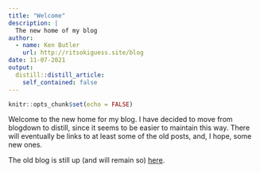 ```yaml
---
title: "Welcome"
description: |
  The new home of my blog
author:
  - name: Ken Butler
    url: http://ritsokiguess.site/blog
date: 11-07-2021
output:
  distill::distill_article:
    self_contained: false
---
```



```r
knitr::opts_chunk$set(echo = FALSE)
```

Welcome to the new home for my blog. I have decided to move from blogdown to distill, since it seems to be easier to maintain this way. There will eventually be links to at least some of the old posts, and, I hope, some new ones.

The old blog is still up (and will remain so) [here](http://ritsokiguess.site/docs/).